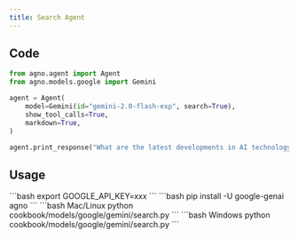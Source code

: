 ```yaml
---
title: Search Agent
---
```


## Code

```python cookbook/models/google/gemini/search.py
from agno.agent import Agent
from agno.models.google import Gemini

agent = Agent(
    model=Gemini(id="gemini-2.0-flash-exp", search=True),
    show_tool_calls=True,
    markdown=True,
)

agent.print_response("What are the latest developments in AI technology this week?")
```

## Usage

<Steps>
  <Snippet file="create-venv-step.mdx" />

  <Step title="Set your API key">
    ```bash
    export GOOGLE_API_KEY=xxx
    ```
  </Step>

  <Step title="Install libraries">
    ```bash
    pip install -U google-genai agno
    ```
  </Step>

  <Step title="Run Agent">
    <CodeGroup>
    ```bash Mac/Linux
    python cookbook/models/google/gemini/search.py
    ```
    ```bash Windows
    python cookbook/models/google/gemini/search.py
    ```
    </CodeGroup>
  </Step>

</Steps>
